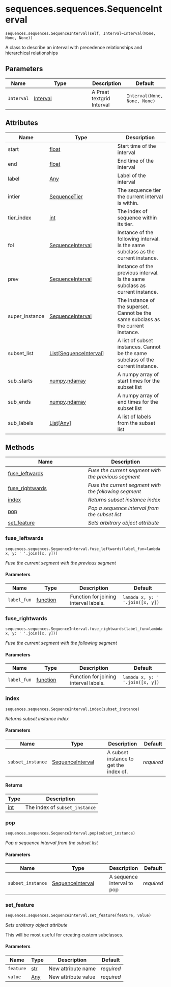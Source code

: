 # sequences.sequences.SequenceInterval { #aligned_textgrid.sequences.sequences.SequenceInterval }

`sequences.sequences.SequenceInterval(self, Interval=Interval(None, None, None))`

A class to describe an interval with precedence relationships and hierarchical relationships

## Parameters

| Name       | Type                                               | Description               | Default                      |
|------------|----------------------------------------------------|---------------------------|------------------------------|
| `Interval` | [Interval](`praatio.utilities.constants.Interval`) | A Praat textgrid Interval | `Interval(None, None, None)` |

## Attributes

| Name           | Type                                                                                          | Description                                                                        |
|----------------|-----------------------------------------------------------------------------------------------|------------------------------------------------------------------------------------|
| start          | [float](`float`)                                                                              | Start time of the interval                                                         |
| end            | [float](`float`)                                                                              | End time of the interval                                                           |
| label          | [Any](`typing.Any`)                                                                           | Label of the interval                                                              |
| intier         | [SequenceTier](`SequenceTier`)                                                                | The sequence tier the current interval is within.                                  |
| tier_index     | [int](`int`)                                                                                  | The index of sequence within its tier.                                             |
| fol            | [SequenceInterval](`aligned_textgrid.sequences.sequences.SequenceInterval`)                   | Instance of the following interval. Is the same subclass as the current instance.  |
| prev           | [SequenceInterval](`aligned_textgrid.sequences.sequences.SequenceInterval`)                   | Instance of the previous interval. Is the same subclass as current instance.       |
| super_instance | [SequenceInterval](`aligned_textgrid.sequences.sequences.SequenceInterval`)                   | The instance of the superset. Cannot be the same subclass as the current instance. |
| subset_list    | [List](`List`)\[[SequenceInterval](`aligned_textgrid.sequences.sequences.SequenceInterval`)\] | A list of subset instances. Cannot be the same subclass of the current instance.   |
| sub_starts     | [numpy](`numpy`).[ndarray](`numpy.ndarray`)                                                   | A numpy array of start times for the subset list                                   |
| sub_ends       | [numpy](`numpy`).[ndarray](`numpy.ndarray`)                                                   | A numpy array of end times for the subset list                                     |
| sub_labels     | [List](`List`)\[[Any](`typing.Any`)\]                                                         | A list of labels from the subset list                                              |

## Methods

| Name | Description |
| --- | --- |
| [fuse_leftwards](#aligned_textgrid.sequences.sequences.SequenceInterval.fuse_leftwards) | _Fuse the current segment with the previous segment_ |
| [fuse_rightwards](#aligned_textgrid.sequences.sequences.SequenceInterval.fuse_rightwards) | _Fuse the current segment with the following segment_ |
| [index](#aligned_textgrid.sequences.sequences.SequenceInterval.index) | _Returns subset instance index_ |
| [pop](#aligned_textgrid.sequences.sequences.SequenceInterval.pop) | _Pop a sequence interval from the subset list_ |
| [set_feature](#aligned_textgrid.sequences.sequences.SequenceInterval.set_feature) | _Sets arbitrary object attribute_ |

### fuse_leftwards { #aligned_textgrid.sequences.sequences.SequenceInterval.fuse_leftwards }

`sequences.sequences.SequenceInterval.fuse_leftwards(label_fun=lambda x, y: ' '.join([x, y]))`

_Fuse the current segment with the previous segment_

#### Parameters

| Name        | Type                   | Description                           | Default                         |
|-------------|------------------------|---------------------------------------|---------------------------------|
| `label_fun` | [function](`function`) | Function for joining interval labels. | `lambda x, y: ' '.join([x, y])` |

### fuse_rightwards { #aligned_textgrid.sequences.sequences.SequenceInterval.fuse_rightwards }

`sequences.sequences.SequenceInterval.fuse_rightwards(label_fun=lambda x, y: ' '.join([x, y]))`

_Fuse the current segment with the following segment_

#### Parameters

| Name        | Type                   | Description                           | Default                         |
|-------------|------------------------|---------------------------------------|---------------------------------|
| `label_fun` | [function](`function`) | Function for joining interval labels. | `lambda x, y: ' '.join([x, y])` |

### index { #aligned_textgrid.sequences.sequences.SequenceInterval.index }

`sequences.sequences.SequenceInterval.index(subset_instance)`

_Returns subset instance index_

#### Parameters

| Name              | Type                                                                        | Description                            | Default    |
|-------------------|-----------------------------------------------------------------------------|----------------------------------------|------------|
| `subset_instance` | [SequenceInterval](`aligned_textgrid.sequences.sequences.SequenceInterval`) | A subset instance to get the index of. | _required_ |

#### Returns

| Type         | Description                    |
|--------------|--------------------------------|
| [int](`int`) | The index of `subset_instance` |

### pop { #aligned_textgrid.sequences.sequences.SequenceInterval.pop }

`sequences.sequences.SequenceInterval.pop(subset_instance)`

_Pop a sequence interval from the subset list_

#### Parameters

| Name              | Type                                                                        | Description                | Default    |
|-------------------|-----------------------------------------------------------------------------|----------------------------|------------|
| `subset_instance` | [SequenceInterval](`aligned_textgrid.sequences.sequences.SequenceInterval`) | A sequence interval to pop | _required_ |

### set_feature { #aligned_textgrid.sequences.sequences.SequenceInterval.set_feature }

`sequences.sequences.SequenceInterval.set_feature(feature, value)`

_Sets arbitrary object attribute_

This will be most useful for creating custom subclasses.

#### Parameters

| Name      | Type                | Description         | Default    |
|-----------|---------------------|---------------------|------------|
| `feature` | [str](`str`)        | New attribute name  | _required_ |
| `value`   | [Any](`typing.Any`) | New attribute value | _required_ |